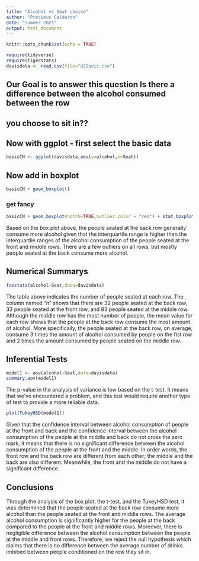 ```yaml
---
title: "Alcohol vs Seat choice"
author: "Precious Calderon"
date: "Summer 2021"
output: html_document
---
```


```r
knitr::opts_chunk$set(echo = TRUE)
```

```r
require(tidyverse)
require(tigerstats)
davisdata <- read.csv(file="UCDavis.csv")
```
## Our Goal is to answer this question Is there a difference between the alcohol consumed between the row
## you choose to sit in??

## Now with ggplot - first select the basic data

```r
basicCN <- ggplot(davisdata,aes(y=alcohol,x=Seat))
```
## Now add in boxplot

```r
basicCN + geom_boxplot()
```
  
  
### get fancy  

```r
basicCN + geom_boxplot(notch=TRUE,outlier.color = "red") + stat_boxplot(geom ='errorbar') + labs(title="Fancy notch boxplot \n with 2 lines")
```
  
Based on the box plot above, the people seated at the back row generally consume more alcohol given that the interquartile range is higher than the interquartile ranges of the alcohol consumption of the people seated at the front and middle rows. There are a few outliers on all rows, but mostly people seated at the back consume more alcohol.  

## Numerical Summarys 
```r
favstats(alcohol~Seat,data=davisdata)
````
  
The table above indicates the number of people seated at each row. The column named "n" shows that there are 32 people seated at the back row, 33 people seated at the front row, and 83 people seated at the middle row. Although the middle row has the most number of people, the mean value for each row shows that the people at the back row consume the most amount of alcohol. More specifically, the people seated at the back row, on average, consume 3 times the amount of alcohol consumed by people on the fist row and 2 times the amount consumed by people seated on the middle row. 
  
## Inferential Tests
  
```r
model1 <- aov(alcohol~Seat,data=davisdata)
summary.aov(model1)
```
  
The p-value in the analysis of variance is low based on the t-test. It means that we've encountered a problem, and this test would require another type of test to provide a more reliable data. 

```r
plot(TukeyHSD(model1))
```
  
Given that the confidence interval between alcohol consumption of people at the front and back and the confidence interval between the alcohol consumption of the people at the middle and back do not cross the zero mark, it means that there is no significant difference between the alcohol consumption of the people at the front and the middle. In order words, the front row and the back row are different from each other; the middle and the back are also different. Meanwhile, the front and the middle do not have a significant difference. 

## Conclusions
Through the analysis of the box plot, the t-test, and the TukeyHSD test, it was determined that the people seated at the back row consume more alcohol than the people seated at the front and middle rows. The average alcohol consumption is significantly higher for the people at the back compared to the people at the front and middle rows. Moreover, there is negligible difference between the alcohol consumption between the people at the middle and front rows.  Therefore, we reject the null hypothesis which claims that  there is no difference between the average number of drinks imbibed between people conditioned on the row they sit in.

